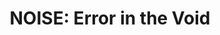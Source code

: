 ---
title: "NOISE: Error in the Void"
client: "Surface Gallery"
subtitle: ""
description: "OISE: ERROR IN THE VOID explores the inherent mistakes made by modern technologies of vision."
vimeo: "89021229"
tags: ['artwork','film']
---